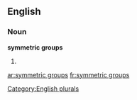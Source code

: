 
==English==

===Noun===
'''symmetric groups'''

# {{plural of|symmetric group}}

[[Category:English plurals]]

[[ar:symmetric groups]]
[[fr:symmetric groups]]